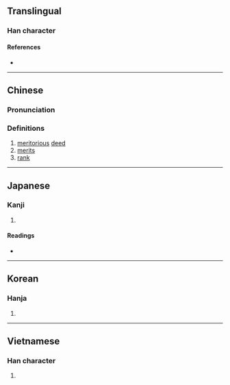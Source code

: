 {{also|勋}}
{{character info/new}}
==Translingual==

===Han character===
{{Han char|rn=19|rad=力|as=10|sn=12|four=64827|canj=RCKS|ids=⿰員力}}

====References====
* {{Han ref|kx=0148.250|dkj=02402|dj=0335.050|hdz=10376.120|uh=52DB|ud=21211|bh=B3D4|bd=46036}}

----

==Chinese==
{{zh-forms|t2=勳|s=勋|alt=勲,𠢼}}

===Pronunciation===
{{zh-pron
|m=xūn
|c=fan1
|h=pfs=
|md=
|mn=ml:hun
|w=
|mc=y
|oc=y
|cat=n
}}

===Definitions===
{{zh-hanzi}}

# [[meritorious]] [[deed]]
# [[merit]]s
# [[rank]]


----

==Japanese==

===Kanji===
{{ja-kanji|grade=|rs=力10}}

# {{defn|lang=ja|sort=力10}}

====Readings====
* {{ja-readings|on=[[くん]] (kun)|kun=[[いさお]] (isao)}}

----

==Korean==

===Hanja===
{{ko-hanja|hangeul=훈|rv=hun|mr=hun}}

# {{defn|lang=ko|sort=力10}}

----

==Vietnamese==

===Han character===
{{vi-hantu|[[huân]]|rs=力10}}

# {{defn|lang=vi|sort=力10}}